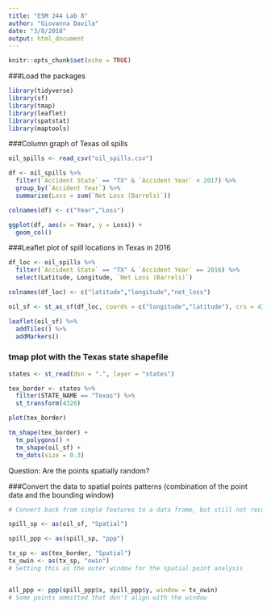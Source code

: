 ```yaml
---
title: "ESM 244 Lab 8"
author: "Giovanna Davila"
date: "3/8/2018"
output: html_document
---
```


```r
knitr::opts_chunk$set(echo = TRUE)
```

###Load the packages

```r

library(tidyverse)
library(sf)
library(tmap)
library(leaflet)
library(spatstat)
library(maptools)

```

###Column graph of Texas oil spills

```r

oil_spills <- read_csv("oil_spills.csv")

df <- oil_spills %>% 
  filter(`Accident State` == "TX" & `Accident Year` < 2017) %>% 
  group_by(`Accident Year`) %>% 
  summarise(Loss = sum(`Net Loss (Barrels)`))

colnames(df) <- c("Year","Loss")

ggplot(df, aes(x = Year, y = Loss)) +
  geom_col()

```


###Leaflet plot of spill locations in Texas in 2016

```r

df_loc <- oil_spills %>% 
  filter(`Accident State` == "TX" & `Accident Year` == 2016) %>% 
  select(Latitude, Longitude, `Net Loss (Barrels)`)

colnames(df_loc) <- c("latitude","longitude","net_loss")

oil_sf <- st_as_sf(df_loc, coords = c("longitude","latitude"), crs = 4326) # Leaflet does recognize longitude/latitude without having to convert to spatial features, leaflet will just guess what your longitude latitude is when not in spatial features

leaflet(oil_sf) %>% 
  addTiles() %>%
  addMarkers()

```

### tmap plot with the Texas state shapefile

```r

states <- st_read(dsn = ".", layer = "states")

tex_border <- states %>% 
  filter(STATE_NAME == "Texas") %>% 
  st_transform(4326)

plot(tex_border)

tm_shape(tex_border) +
  tm_polygons() +
  tm_shape(oil_sf) +
  tm_dots(size = 0.3)

```

Question: 
Are the points spatially random? 


###Convert the data to spatial points patterns (combination of the point data and the bounding window)

```r

# Convert back from simple features to a data frame, but still not recognized as something to do point pattern analysis with

spill_sp <- as(oil_sf, "Spatial")

spill_ppp <- as(spill_sp, "ppp")

tx_sp <- as(tex_border, "Spatial")
tx_owin <- as(tx_sp, "owin")
# Setting this as the outer window for the spatial point analysis


all_ppp <- ppp(spill_ppp$x, spill_ppp$y, window = tx_owin)
# Some points ommitted that don't align with the window 

```






